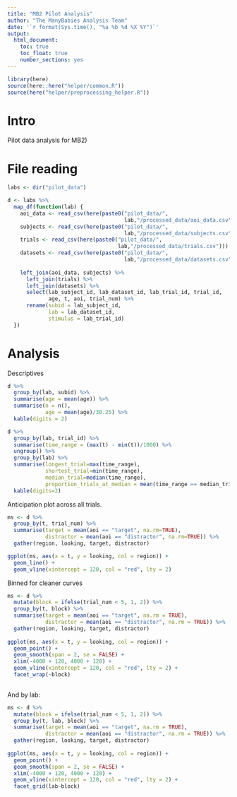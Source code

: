 ```yaml
---
title: "MB2 Pilot Analysis"
author: "The ManyBabies Analysis Team"
date: '`r format(Sys.time(), "%a %b %d %X %Y")`'
output: 
  html_document:
    toc: true
    toc_float: true
    number_sections: yes
---
```


```r
library(here)
source(here::here("helper/common.R"))
source(here("helper/preprocessing_helper.R"))
```


# Intro

Pilot data analysis for MB2)

# File reading

```r
labs <- dir("pilot_data")
```


```r
d <- labs %>%
  map_df(function(lab) {
    aoi_data <- read_csv(here(paste0("pilot_data/",
                                     lab,"/processed_data/aoi_data.csv"))) 
    subjects <- read_csv(here(paste0("pilot_data/",
                                     lab,"/processed_data/subjects.csv"))) 
    trials <- read_csv(here(paste0("pilot_data/",
                                   lab,"/processed_data/trials.csv"))) 
    datasets <- read_csv(here(paste0("pilot_data/",
                                     lab,"/processed_data/datasets.csv")))
    
    left_join(aoi_data, subjects) %>%
      left_join(trials) %>%
      left_join(datasets) %>%
      select(lab_subject_id, lab_dataset_id, lab_trial_id, trial_id, 
             age, t, aoi, trial_num) %>%
      rename(subid = lab_subject_id, 
             lab = lab_dataset_id, 
             stimulus = lab_trial_id)
  })
```


# Analysis

Descriptives

```r
d %>%
  group_by(lab, subid) %>%
  summarise(age = mean(age)) %>%
  summarise(n = n(), 
            age = mean(age)/30.25) %>%
  kable(digits = 2)

d %>%
  group_by(lab, trial_id) %>%
  summarise(time_range = (max(t) - min(t))/1000) %>%
  ungroup() %>%
  group_by(lab) %>% 
  summarise(longest_trial=max(time_range),
            shortest_trial=min(time_range),
            median_trial=median(time_range),
            proportion_trials_at_median = mean(time_range == median_trial)) %>%
  kable(digits=2)
```

Anticipation plot across all trials. 

```r
ms <- d %>%
  group_by(t, trial_num) %>%
  summarise(target = mean(aoi == "target", na.rm=TRUE),
            distractor = mean(aoi == "distractor", na.rm=TRUE)) %>%
  gather(region, looking, target, distractor) 

ggplot(ms, aes(x = t, y = looking, col = region)) + 
  geom_line() + 
  geom_vline(xintercept = 120, col = "red", lty = 2)

```    
   
Binned for cleaner curves

```r
ms <- d %>%
  mutate(block = ifelse(trial_num < 5, 1, 2)) %>%
  group_by(t, block) %>%
  summarise(target = mean(aoi == "target", na.rm = TRUE),
            distractor = mean(aoi == "distractor", na.rm = TRUE)) %>%
  gather(region, looking, target, distractor) 
  
ggplot(ms, aes(x = t, y = looking, col = region)) +
  geom_point() + 
  geom_smooth(span = 2, se = FALSE) + 
  xlim(-4000 + 120, 4000 + 120) + 
  geom_vline(xintercept = 120, col = "red", lty = 2) +
  facet_wrap(~block)
  
```

And by lab:

```r
ms <- d %>%
  mutate(block = ifelse(trial_num < 5, 1, 2)) %>%
  group_by(t, lab, block) %>%
  summarise(target = mean(aoi == "target", na.rm = TRUE),
            distractor = mean(aoi == "distractor", na.rm = TRUE)) %>%
  gather(region, looking, target, distractor) 
  
ggplot(ms, aes(x = t, y = looking, col = region)) +
  geom_point() + 
  geom_smooth(span = 2, se = FALSE) + 
  xlim(-4000 + 120, 4000 + 120) + 
  geom_vline(xintercept = 120, col = "red", lty = 2) +
  facet_grid(lab~block)
  
```